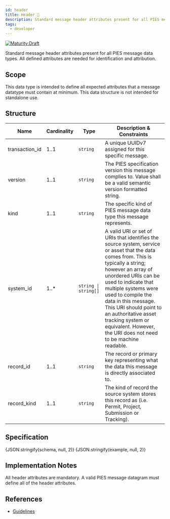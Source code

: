 ```yaml
---
id: header
title: Header 📝
description: Standard message header attributes present for all PIES message data types
tags:
  - developer
---
```




[![Maturity:Draft](https://img.shields.io/badge/Maturity-Draft-yellow)](../overview#maturity)

Standard message header attributes present for all PIES message data types. All defined attributes are needed for
identification and attribution.

## Scope

This data type is intended to define all expected attributes that a message datatype must contain at minimum. This
data structure is not intended for standalone use.

## Structure

| Name | Cardinality | Type | Description & Constraints |
| --- | --- | --- | --- |
| transaction_id | 1..1 | `string` | A unique UUIDv7 assigned for this specific message. |
| version | 1..1 | `string` | The PIES specification version this message complies to. Value shall be a valid semantic version formatted string. |
| kind | 1..1 | `string` | The specific kind of PIES message data type this message represents. |
| system_id | 1..* | `string \| string[]` | A valid URI or set of URIs that identifies the source system, service or asset that the data comes from. This is typically a string; however an array of unordered URIs can be used to indicate that multiple systems were used to compile the data in this message. This URI should point to an authoritative asset tracking system or equivalent. However, the URI does not need to be machine readable. |
| record_id | 1..1 | `string` | The record or primary key representing what the data this message is directly associated to. |
| record_kind | 1..1 | `string` | The kind of record the source system stores this record as (i.e. Permit, Project, Submission or Tracking). |

## Specification

<Tabs queryString="tab">
  <TabItem value="schema" label="Schema" default>
    <JSONSchemaViewer
      resolverOptions={generateResolverOptions({ "remote": true })}
      schema={schema}
      viewerOptions={{ showExamples: true }}
    />
  </TabItem>
  <TabItem value="source" label="Source">
    <CodeBlock language="json" showLineNumbers>
      {JSON.stringify(schema, null, 2)}
    </CodeBlock>
  </TabItem>
  <TabItem value="example" label="Example">
    <CodeBlock language="json" showLineNumbers>
      {JSON.stringify(example, null, 2)}
    </CodeBlock>
  </TabItem>
</Tabs>

## Implementation Notes

All header attributes are mandatory. A valid PIES message datagram must define all of the header attributes.

## References

- [Guidelines](../message/guidelines)
